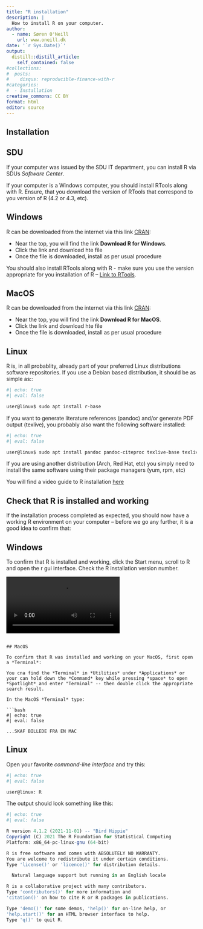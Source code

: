 ```yaml
---
title: "R installation"
description: |
  How to install R on your computer.
author:
  - name: Søren O'Neill
    url: www.oneill.dk
date: '`r Sys.Date()`'
output:
  distill::distill_article:
    self_contained: false
#collections:
#  posts:
#    disqus: reproducible-finance-with-r
#categories:
#  - Installation
creative_commons: CC BY
format: html
editor: source
---
```



## Installation

::: panel-tabset

## SDU

If your computer was issued by the SDU IT department, you can install R via SDUs _Software Center_.

If your computer is a Windows computer, you should install RTools along with R. Ensure, that you download the version of RTools that correspond to you version of R (4.2 or 4.3, etc).

## Windows

R can be downloaded from the internet via this link [CRAN](https://cran.r-project.org/):

-   Near the top, you will find the link **Download R for Windows**.
-   Click the link and download hte file
-   Once the file is downloaded, install as per usual procedure

You should also install RTools along with R - make sure you use the version appropriate for you installation of R -- [Link to RTools](https://cran.r-project.org/bin/windows/Rtools/).

## MacOS

R can be downloaded from the internet via this link [CRAN](https://cran.r-project.org/):

-   Near the top, you will find the link **Download R for MacOS**.
-   Click the link and download hte file
-   Once the file is downloaded, install as per usual procedure

## Linux

R is, in all probablity, already part of your preferred Linux distributions software repositories. If you use a Debian based distribution, it should be as simple as::

```bash
#| echo: true
#| eval: false

user@linux$ sudo apt install r-base

```

If you want to generate literature references (pandoc) and/or generate PDF output (texlive), you probably also want the following software installed:

```bash
#| echo: true
#| eval: false

user@linux$ sudo apt install pandoc pandoc-citeproc texlive-base texlive-extra-utils texlive-font-utils texlive-fonts-recommended texlive-fonts-extra texlive-latex-base texlive-latex-extra texlive-latex-recommended texlive-pictures texlive-pstricks texlive-xetex lmodern texlive-lang-european g++ libxml2-dev libcurl4-openssl-dev libssl-dev 

```

If you are using another distribution (Arch, Red Hat, etc) you simply need to install the same software using their package managers (yum, rpm, etc)
:::

You will find a video guide to R installation  [here](https://learnr-examples.shinyapps.io/ex-setup-r/#section-install-r)

## Check that R is installed and working

If the installation process completed as expected, you should now have a working R environment on your computer -- before we go any further, it is a good idea to confirm that:

::: panel-tabset

## Windows

To confirm that R is installed and working, click the Start menu, scroll to R and open the r gui interface. Check the R installation version number.

![](gfx/windows_check_installation.webm)
```

## MacOS

To confirm that R was installed and working on your MacOS, first open a *Terminal*:

You cna find the *Terminal* in *Utilities* under *Applications* or your can hold down the *Command* key while pressing *space* to open *Spotlight* and enter "Terminal" -- then double click the appropriate search result.

In the MacOS *Terminal* type:

```bash
#| echo: true
#| eval: false

...SKAF BILLEDE FRA EN MAC
```

## Linux

Open your favorite *command-line interface* and try this:

```bash
#| echo: true
#| eval: false

user@linux: R
```

The output should look something like this:

```r
#| echo: true
#| eval: false

R version 4.1.2 (2021-11-01) -- "Bird Hippie"
Copyright (C) 2021 The R Foundation for Statistical Computing
Platform: x86_64-pc-linux-gnu (64-bit)

R is free software and comes with ABSOLUTELY NO WARRANTY.
You are welcome to redistribute it under certain conditions.
Type 'license()' or 'licence()' for distribution details.

  Natural language support but running in an English locale

R is a collaborative project with many contributors.
Type 'contributors()' for more information and
'citation()' on how to cite R or R packages in publications.

Type 'demo()' for some demos, 'help()' for on-line help, or
'help.start()' for an HTML browser interface to help.
Type 'q()' to quit R.
```
:::

<script src="https://giscus.app/client.js"
        data-repo="sorenoneill/r4phd"
        data-repo-id="R_kgDOJ9etDQ"
        data-category="Announcements"
        data-category-id="DIC_kwDOJ9etDc4CYApF"
        data-mapping="pathname"
        data-strict="0"
        data-reactions-enabled="0"
        data-emit-metadata="0"
        data-input-position="bottom"
        data-theme="cobalt"
        data-lang="en"
        crossorigin="anonymous"
        async>
</script>